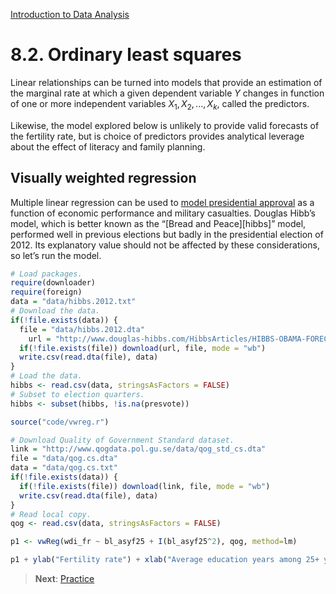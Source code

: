 <style>@import url(style.css);</style>
[Introduction to Data Analysis](index.html "Course index")

# 8.2. Ordinary least squares

[kenworthy]: http://lanekenworthy.net/2008/02/03/bread-peace-and-the-2008-election/

Linear relationships can be turned into models that provide an estimation of the marginal rate at which a given dependent variable $Y$ changes in function of one or more independent variables $X_1, X_2, ..., X_k$, called the predictors. 

Likewise, the model explored below is unlikely to provide valid forecasts of the fertility rate, but is choice of predictors provides analytical leverage about the effect of literacy and family planning.

<!--
Some of the general ideas that emerge at that stage are:

1. The logic of "ordinary least squares" makes visual as well as statistical sense. The visual idea of OLS is that we are trying to find a way to get a straight line that goes through the data points by coming as close to possible to all of them on average.
2. The extended logic behind that is to make all data points on a scatterplot form a horizontal straight line by using a mathematical transformation of the *y*-axis into a function of the *x*-axis. That is basically what a model does from a visual perspective.
3. Finally, the logic of minimizing the distance between the line and the data points implies that the true result of a model is never the model on its own, but the combination of the line and the data points.

So you can see that a lot about statistical modelling can be translated into visual terms without deviating too much from canonical terminology. Let's take a look at R code to run linear regression models. -->

## Visually weighted regression

Multiple linear regression can be used to [model presidential approval][kenworthy] as a function of economic performance and military casualties. Douglas Hibb's model, which is better known as the "[Bread and Peace][hibbs]" model, performed well in previous elections but badly in the presidential election of 2012. Its explanatory value should not be affected by these considerations, so let's run the model.

```r
# Load packages.
require(downloader)
require(foreign)
data = "data/hibbs.2012.txt"
# Download the data.
if(!file.exists(data)) {
  file = "data/hibbs.2012.dta"
	url = "http://www.douglas-hibbs.com/HibbsArticles/HIBBS-OBAMA-FORECAST-27July2012-WEBPOST.dta"
  if(!file.exists(file)) download(url, file, mode = "wb")
  write.csv(read.dta(file), data)
}
# Load the data.
hibbs <- read.csv(data, stringsAsFactors = FALSE)
# Subset to election quarters.
hibbs <- subset(hibbs, !is.na(presvote))
```

```r
source("code/vwreg.r")
```

```r
# Download Quality of Government Standard dataset.
link = "http://www.qogdata.pol.gu.se/data/qog_std_cs.dta"
file = "data/qog.cs.dta"
data = "data/qog.cs.txt"
if(!file.exists(data)) {
  if(!file.exists(file)) download(link, file, mode = "wb")
  write.csv(read.dta(file), data)
}
# Read local copy.
qog <- read.csv(data, stringsAsFactors = FALSE)

p1 <- vwReg(wdi_fr ~ bl_asyf25 + I(bl_asyf25^2), qog, method=lm)

p1 + ylab("Fertility rate") + xlab("Average education years among 25+ year-old females")
```

> __Next__: [Practice](083_practice.html)
